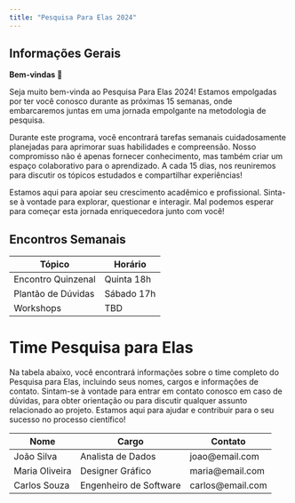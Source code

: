 ```yaml
---
title: "Pesquisa Para Elas 2024"
---
```


## Informações Gerais

**Bem-vindas 💜**

Seja muito bem-vinda ao Pesquisa Para Elas 2024! Estamos empolgadas por ter você conosco durante as próximas 15 semanas, onde embarcaremos juntas em uma jornada empolgante na metodologia de pesquisa.

Durante este programa, você encontrará tarefas semanais cuidadosamente planejadas para aprimorar suas habilidades e compreensão. Nosso compromisso não é apenas fornecer conhecimento, mas também criar um espaço colaborativo para o aprendizado. A cada 15 dias, nos reuniremos para discutir os tópicos estudados e compartilhar experiências!

Estamos aqui para apoiar seu crescimento acadêmico e profissional. Sinta-se à vontade para explorar, questionar e interagir. Mal podemos esperar para começar esta jornada enriquecedora junto com você! 

## Encontros Semanais

| Tópico               | Horário        | 
|----------------------|----------------|
| Encontro Quinzenal   | Quinta 18h     | 
| Plantão de Dúvidas   | Sábado 17h     | 
| Workshops            |     TBD


# Time Pesquisa para Elas

Na tabela abaixo, você encontrará informações sobre o time completo do Pesquisa para Elas, incluindo seus nomes, cargos e informações de contato. Sintam-se à vontade para entrar em contato conosco em caso de dúvidas, para obter orientação ou para discutir qualquer assunto relacionado ao projeto. Estamos aqui para ajudar e contribuir para o seu sucesso no processo científico!

| Nome            | Cargo                | Contato               |
|-----------------|----------------------|-----------------------|
| João Silva      | Analista de Dados    | joao@email.com       |
| Maria Oliveira  | Designer Gráfico      | maria@email.com      |
| Carlos Souza    | Engenheiro de Software| carlos@email.com     |



